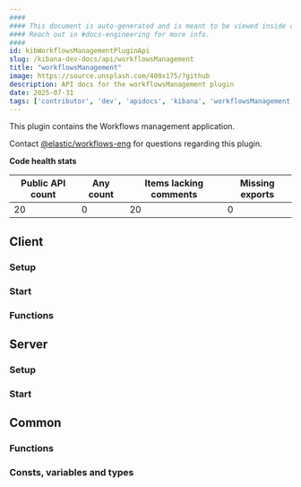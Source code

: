 ```yaml
---
####
#### This document is auto-generated and is meant to be viewed inside our experimental, new docs system.
#### Reach out in #docs-engineering for more info.
####
id: kibWorkflowsManagementPluginApi
slug: /kibana-dev-docs/api/workflowsManagement
title: "workflowsManagement"
image: https://source.unsplash.com/400x175/?github
description: API docs for the workflowsManagement plugin
date: 2025-07-31
tags: ['contributor', 'dev', 'apidocs', 'kibana', 'workflowsManagement']
---
```


This plugin contains the Workflows management application.

Contact [@elastic/workflows-eng](https://github.com/orgs/elastic/teams/workflows-eng) for questions regarding this plugin.

**Code health stats**

| Public API count  | Any count | Items lacking comments | Missing exports |
|-------------------|-----------|------------------------|-----------------|
| 20 | 0 | 20 | 0 |

## Client

### Setup
<DocDefinitionList data={[workflowsManagementObj.client.setup]}/>

### Start
<DocDefinitionList data={[workflowsManagementObj.client.start]}/>

### Functions
<DocDefinitionList data={workflowsManagementObj.client.functions}/>

## Server

### Setup
<DocDefinitionList data={[workflowsManagementObj.server.setup]}/>

### Start
<DocDefinitionList data={[workflowsManagementObj.server.start]}/>

## Common

### Functions
<DocDefinitionList data={workflowsManagementObj.common.functions}/>

### Consts, variables and types
<DocDefinitionList data={workflowsManagementObj.common.misc}/>

